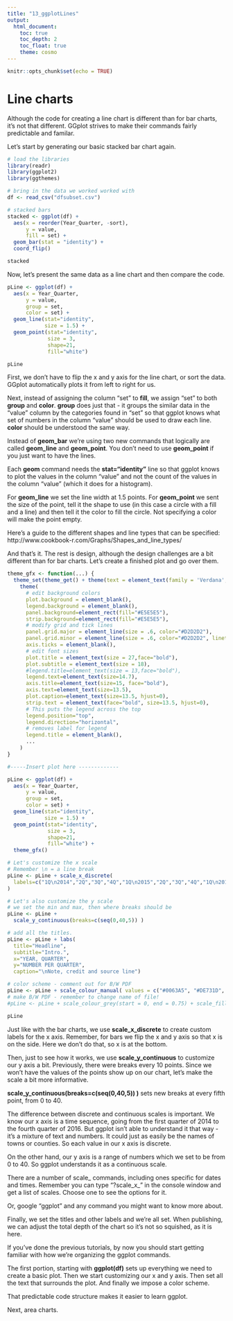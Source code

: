 ```yaml
---
title: "13_ggplotLines"
output:
  html_document: 
    toc: true
    toc_depth: 2
    toc_float: true
    theme: cosmo
---
```


```r
knitr::opts_chunk$set(echo = TRUE)
```

# Line charts

Although the code for creating a line chart is different than for bar charts, it's not that different. GGplot strives to make their commands fairly predictable and familar.

Let's start by generating our basic stacked bar chart again.

```r

# load the libraries 
library(readr)
library(ggplot2)
library(ggthemes)

# bring in the data we worked worked with
df <- read_csv("dfsubset.csv")

# stacked bars
stacked <- ggplot(df) + 
  aes(x = reorder(Year_Quarter, -sort), 
      y = value, 
      fill = set) + 
  geom_bar(stat = "identity") +
  coord_flip()

stacked

```

Now, let's present the same data as a line chart and then compare the code.

```r

pLine <- ggplot(df) +
  aes(x = Year_Quarter, 
      y = value, 
      group = set, 
      color = set) +
  geom_line(stat="identity", 
            size = 1.5) + 
  geom_point(stat="identity", 
             size = 3,
             shape=21,
             fill="white")

pLine

```


First, we don't have to flip the x and y axis for the line chart, or sort the data. GGplot automatically plots it from left to right for us.

Next, instead of assigning the column "set" to __fill__, we assign "set" to both __group__ and __color__. __group__ does just that - it groups the similar data in the "value" column by the categories found in "set" so that ggplot knows what set of numbers in the column "value" should be used to draw each line. __color__ should be understood the same way.

Instead of __geom_bar__ we're using two new commands that logically are called __geom_line__ and __geom_point__. You don't need to use __geom_point__ if you just want to have the lines. 

Each __geom__ command needs the __stat="identity"__ line so that ggplot knows to plot the values in the column "value" and not the count of the values in the column "value" (which it does for a histogram).

For __geom_line__ we set the line width at 1.5 points. For __geom_point__ we sent the size of the point, tell it the shape to use (in this case a circle with a fill and a line) and then tell it the color to fill the circle. Not specifying a color will make the point empty.

Here's a guide to the different shapes and line types that can be specified: http://www.cookbook-r.com/Graphs/Shapes_and_line_types/

And that's it. The rest is design, although the design challenges are a bit different than for bar charts. Let's create a finished plot and go over them.

```r



theme_gfx <- function(...) {
  theme_set(theme_get() + theme(text = element_text(family = 'Verdana', size= 12, lineheight=0.9))) + 
    theme(
      # edit background colors
      plot.background = element_blank(),
      legend.background = element_blank(),
      panel.background=element_rect(fill="#E5E5E5"),
      strip.background=element_rect(fill="#E5E5E5"),
      # modify grid and tick lines
      panel.grid.major = element_line(size = .6, color="#D2D2D2"),
      panel.grid.minor = element_line(size = .6, color="#D2D2D2", linetype = "dashed"),
      axis.ticks = element_blank(),
      # edit font sizes
      plot.title = element_text(size = 27,face="bold"),
      plot.subtitle = element_text(size = 18),
      #legend.title=element_text(size = 13,face="bold"),
      legend.text=element_text(size=14.7),
      axis.title=element_text(size=15, face="bold"),
      axis.text=element_text(size=13.5),
      plot.caption=element_text(size=13.5, hjust=0),
      strip.text = element_text(face="bold", size=13.5, hjust=0),
      # This puts the legend across the top
      legend.position="top", 
      legend.direction="horizontal",
      # removes label for legend
      legend.title = element_blank(),
      ...
    )
}

#-----Insert plot here -------------

pLine <- ggplot(df) +
  aes(x = Year_Quarter, 
      y = value, 
      group = set, 
      color = set) +
  geom_line(stat="identity", 
            size = 1.5) + 
  geom_point(stat="identity", 
             size = 3,
             shape=21,
             fill="white") + 
  theme_gfx()

# Let's customize the x scale
# Remember \n = a line break
pLine <- pLine + scale_x_discrete(
  labels=c("1Q\n2014","2Q","3Q","4Q","1Q\n2015","2Q","3Q","4Q","1Q\n2016","2Q","3Q","4Q")
)

# Let's also customize the y scale
# we set the min and max, then where breaks should be
pLine <- pLine + 
  scale_y_continuous(breaks=c(seq(0,40,5)) )

# add all the titles.
pLine <- pLine + labs(
  title="Headline", 
  subtitle="Intro.",
  x="YEAR, QUARTER", 
  y="NUMBER PER QUARTER",
  caption="\nNote, credit and source line")

# color scheme - comment out for B/W PDF
pLine <- pLine + scale_colour_manual( values = c("#0063A5", "#DE731D", "#009964", "#DA2128", "#6F2C91") ) + scale_fill_manual( values = c("#0063A5", "#DE731D", "#009964", "#DA2128", "#6F2C91") )
# make B/W PDF - remember to change name of file!
#pLine <- pLine + scale_colour_grey(start = 0, end = 0.75) + scale_fill_grey(start = 0, end = 0.75)

pLine

```

Just like with the bar charts, we use __scale\_x\_discrete__ to create custom labels for the x axis. Remember, for bars we flip the x and y axis so that x is on the side. Here we don't do that, so x is at the bottom.

Then, just to see how it works, we use __scale\_y\_continuous__ to customize our y axis a bit. Previously, there were breaks every 10 points. Since we won't have the values of the points show up on our chart, let's make the scale a bit more informative.

__scale\_y\_continuous(breaks=c(seq(0,40,5)) )__ sets new breaks at every fifth point, from 0 to 40. 

The difference between discrete and continuous scales is important. We know our x axis is a time sequence, going from the first quarter of 2014 to the fourth quarter of 2016. But ggplot isn't able to understand it that way - it's a mixture of text and numbers. It could just as easily be the names of towns or counties. So each value in our x axis is discrete.

On the other hand, our y axis is a range of numbers which we set to be from 0 to 40. So ggplot understands it as a continuous scale.

There are a number of scale_ commands, including ones specific for dates and times. Remember you can type "?scale_x_" in the console window and get a list of scales. Choose one to see the options for it.

Or, google "ggplot" and any command you might want to know more about. 

Finally, we set the titles and other labels and we're all set. When publishing, we can adjust the total depth of the chart so it's not so squished, as it is here.

If you've done the previous tutorials, by now you should start getting familiar with how we're organizing the ggplot commands.

The first portion, starting with __ggplot(df)__ sets up everything we need to create a basic plot. Then we start customizing our x and y axis. Then set all the text that surrounds the plot. And finally we impose a color scheme.

That predictable code structure makes it easier to learn ggplot. 

Next, area charts.